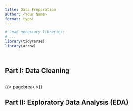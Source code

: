 ```yaml
---
title: Data Preparation
author: <Your Name>
format: typst
---
```


```r
# Load necessary libraries:
# ...
library(tidyverse)
library(arrow)

```

\

## Part I: Data Cleaning

```r

```



{{< pagebreak >}}



## Part II: Exploratory Data Analysis (EDA)

```r

```
